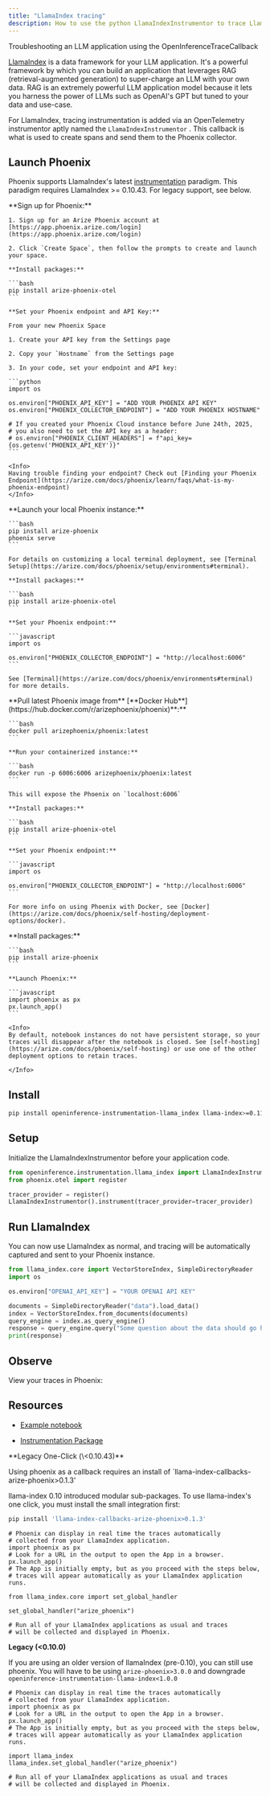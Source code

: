 ```yaml
---
title: "LlamaIndex tracing"
description: How to use the python LlamaIndexInstrumentor to trace LlamaIndex
---
```


Troubleshooting an LLM application using the OpenInferenceTraceCallback

[LlamaIndex](https://github.com/run-llama/llama_index) is a data framework for your LLM application. It's a powerful framework by which you can build an application that leverages RAG (retrieval-augmented generation) to super-charge an LLM with your own data. RAG is an extremely powerful LLM application model because it lets you harness the power of LLMs such as OpenAI's GPT but tuned to your data and use-case.

For LlamaIndex, tracing instrumentation is added via an OpenTelemetry instrumentor aptly named the `LlamaIndexInstrumentor` . This callback is what is used to create spans and send them to the Phoenix collector.

## Launch Phoenix

Phoenix supports LlamaIndex's latest [instrumentation](https://docs.llamaindex.ai/en/stable/module_guides/observability/instrumentation/) paradigm. This paradigm requires LlamaIndex >= 0.10.43. For legacy support, see below.

<Tabs>
  <Tab title="Phoenix Cloud">
    **Sign up for Phoenix:**

    1. Sign up for an Arize Phoenix account at [https://app.phoenix.arize.com/login](https://app.phoenix.arize.com/login)

    2. Click `Create Space`, then follow the prompts to create and launch your space.

    **Install packages:**

    ```bash
    pip install arize-phoenix-otel
    ```

    **Set your Phoenix endpoint and API Key:**

    From your new Phoenix Space

    1. Create your API key from the Settings page

    2. Copy your `Hostname` from the Settings page

    3. In your code, set your endpoint and API key:

    ```python
    import os

    os.environ["PHOENIX_API_KEY"] = "ADD YOUR PHOENIX API KEY"
    os.environ["PHOENIX_COLLECTOR_ENDPOINT"] = "ADD YOUR PHOENIX HOSTNAME"

    # If you created your Phoenix Cloud instance before June 24th, 2025,
    # you also need to set the API key as a header:
    # os.environ["PHOENIX_CLIENT_HEADERS"] = f"api_key={os.getenv('PHOENIX_API_KEY')}"
    ```

    <Info>
    Having trouble finding your endpoint? Check out [Finding your Phoenix Endpoint](https://arize.com/docs/phoenix/learn/faqs/what-is-my-phoenix-endpoint)
    </Info>
  </Tab>
  <Tab title="Command Line">
    **Launch your local Phoenix instance:**

    ```bash
    pip install arize-phoenix
    phoenix serve
    ```

    For details on customizing a local terminal deployment, see [Terminal Setup](https://arize.com/docs/phoenix/setup/environments#terminal).

    **Install packages:**

    ```bash
    pip install arize-phoenix-otel
    ```

    **Set your Phoenix endpoint:**

    ```javascript
    import os

    os.environ["PHOENIX_COLLECTOR_ENDPOINT"] = "http://localhost:6006"
    ```

    See [Terminal](https://arize.com/docs/phoenix/environments#terminal) for more details.
  </Tab>
  <Tab title="Docker">
    **Pull latest Phoenix image from** [**Docker Hub**](https://hub.docker.com/r/arizephoenix/phoenix)**:**

    ```bash
    docker pull arizephoenix/phoenix:latest
    ```

    **Run your containerized instance:**

    ```bash
    docker run -p 6006:6006 arizephoenix/phoenix:latest
    ```

    This will expose the Phoenix on `localhost:6006`

    **Install packages:**

    ```bash
    pip install arize-phoenix-otel
    ```

    **Set your Phoenix endpoint:**

    ```javascript
    import os

    os.environ["PHOENIX_COLLECTOR_ENDPOINT"] = "http://localhost:6006"
    ```

    For more info on using Phoenix with Docker, see [Docker](https://arize.com/docs/phoenix/self-hosting/deployment-options/docker).
  </Tab>
    <Tab title="Notebook">
    **Install packages:**

    ```bash
    pip install arize-phoenix
    ```

    **Launch Phoenix:**

    ```javascript
    import phoenix as px
    px.launch_app()
    ```

    <Info>
    By default, notebook instances do not have persistent storage, so your traces will disappear after the notebook is closed. See [self-hosting](https://arize.com/docs/phoenix/self-hosting) or use one of the other deployment options to retain traces.

    </Info>
  </Tab>
</Tabs>

## Install

```bash
pip install openinference-instrumentation-llama_index llama-index>=0.11.0
```

## Setup

Initialize the LlamaIndexInstrumentor before your application code.

```python
from openinference.instrumentation.llama_index import LlamaIndexInstrumentor
from phoenix.otel import register

tracer_provider = register()
LlamaIndexInstrumentor().instrument(tracer_provider=tracer_provider)
```

## Run LlamaIndex

You can now use LlamaIndex as normal, and tracing will be automatically captured and sent to your Phoenix instance.

```python
from llama_index.core import VectorStoreIndex, SimpleDirectoryReader
import os

os.environ["OPENAI_API_KEY"] = "YOUR OPENAI API KEY"

documents = SimpleDirectoryReader("data").load_data()
index = VectorStoreIndex.from_documents(documents)
query_engine = index.as_query_engine()
response = query_engine.query("Some question about the data should go here")
print(response)
```

## Observe

View your traces in Phoenix:

## Resources

* [Example notebook](https://github.com/Arize-ai/phoenix/blob/main/tutorials/tracing/llama_index_tracing_tutorial.ipynb)

* [Instrumentation Package](https://github.com/Arize-ai/openinference/tree/main/python/instrumentation/openinference-instrumentation-llama-index)

<Accordion title="Legacy Integrations (\<0.10.43)">
**Legacy One-Click (\<0.10.43)**

Using phoenix as a callback requires an install of \`llama-index-callbacks-arize-phoenix>0.1.3'

llama-index 0.10 introduced modular sub-packages. To use llama-index's one click, you must install the small integration first:

```sh
pip install 'llama-index-callbacks-arize-phoenix>0.1.3'
```

```
# Phoenix can display in real time the traces automatically
# collected from your LlamaIndex application.
import phoenix as px
# Look for a URL in the output to open the App in a browser.
px.launch_app()
# The App is initially empty, but as you proceed with the steps below,
# traces will appear automatically as your LlamaIndex application runs.

from llama_index.core import set_global_handler

set_global_handler("arize_phoenix")

# Run all of your LlamaIndex applications as usual and traces
# will be collected and displayed in Phoenix.
```

**Legacy (\<0.10.0)**

If you are using an older version of llamaIndex (pre-0.10), you can still use phoenix. You will have to be using `arize-phoenix>3.0.0` and downgrade `openinference-instrumentation-llama-index<1.0.0`

```
# Phoenix can display in real time the traces automatically
# collected from your LlamaIndex application.
import phoenix as px
# Look for a URL in the output to open the App in a browser.
px.launch_app()
# The App is initially empty, but as you proceed with the steps below,
# traces will appear automatically as your LlamaIndex application runs.

import llama_index
llama_index.set_global_handler("arize_phoenix")

# Run all of your LlamaIndex applications as usual and traces
# will be collected and displayed in Phoenix.
```

</Accordion>


